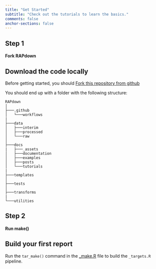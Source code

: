 ```yaml
---
title: "Get Started"
subtitle: "Check out the tutorials to learn the basics."  
comments: false
anchor-sections: false
---
```


::::: {.grid .step .column-page-right}

:::: {.g-col-lg-3 .g-col-12}
## Step 1 

#### Fork RAPdown {.fw-light}
::::

:::: {.g-col-lg-6 .g-col-12}

## Download the code locally

Before getting started, you should [Fork this repository from github](https://github.com/craig-shenton/RAPdown/fork)

You should end up with a folder with the following structure:

```
RAPdown
│
├───.github
│   └───workflows
|
├───data
│   ├───interim
│   ├───processed
│   └───raw
│
├───docs
|   ├───_assets
│   ├───documentation
│   ├───examples
│   ├───posts
│   └───tutorials
|
├───templates
│
├───tests
│
├───transforms
|
└───utilities
```

::::

:::::

::::: {.grid .step .column-page-right}

:::: {.g-col-lg-3 .g-col-12}
## Step 2

#### Run make() {.fw-light}
::::

:::: {.g-col-lg-6 .g-col-12}

## Build your first report

Run the `tar_make()` command in the [_make.R](https://github.com/craig-shenton/RAPdown/blob/main/_make.R) file to build the `_targets.R` pipeline.

::::

:::::